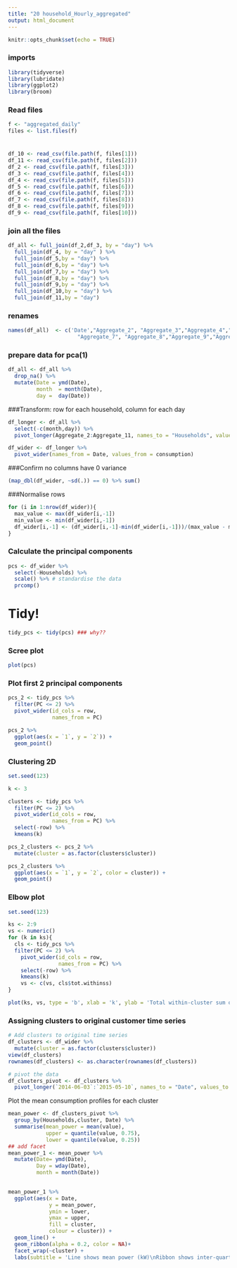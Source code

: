 ```yaml
---
title: "20 household_Hourly_aggregated"
output: html_document
---
```


```r
knitr::opts_chunk$set(echo = TRUE)
```

### imports
```r
library(tidyverse)
library(lubridate)
library(ggplot2)
library(broom)

```

### Read files
```r
f <- "aggregated_daily"
files <- list.files(f)



```
### 
```r
df_10 <- read_csv(file.path(f, files[1]))
df_11 <- read_csv(file.path(f, files[2]))
df_2 <- read_csv(file.path(f, files[3]))
df_3 <- read_csv(file.path(f, files[4]))
df_4 <- read_csv(file.path(f, files[5]))
df_5 <- read_csv(file.path(f, files[6]))
df_6 <- read_csv(file.path(f, files[7]))
df_7 <- read_csv(file.path(f, files[8]))
df_8 <- read_csv(file.path(f, files[9]))
df_9 <- read_csv(file.path(f, files[10]))
```
### join all the files
```r
df_all <- full_join(df_2,df_3, by = "day") %>% 
  full_join(df_4, by = "day" ) %>% 
  full_join(df_5,by = "day") %>% 
  full_join(df_6,by = "day") %>% 
  full_join(df_7,by = "day") %>% 
  full_join(df_8,by = "day") %>% 
  full_join(df_9,by = "day") %>% 
  full_join(df_10,by = "day") %>% 
  full_join(df_11,by = "day") 
```


### renames
```r
names(df_all)  <- c('Date',"Aggregate_2", "Aggregate_3","Aggregate_4","Aggregate_5","Aggregate_6",
                      "Aggregate_7", "Aggregate_8","Aggregate_9","Aggregate_10","Aggregate_11")
```

### prepare data for pca(1)
```r
df_all <- df_all %>% 
  drop_na() %>% 
  mutate(Date = ymd(Date),
         month  = month(Date),
         day =  day(Date))
```

###Transform: row for each household, column for each day
```r

df_longer <- df_all %>% 
  select(-c(month,day)) %>% 
  pivot_longer(Aggregate_2:Aggregate_11, names_to = "Households", values_to = "consumption")

df_wider <- df_longer %>% 
  pivot_wider(names_from = Date, values_from = consumption)

```

###Confirm no columns have 0 variance
```r
(map_dbl(df_wider, ~sd(.)) == 0) %>% sum()
```

###Normalise rows

```r
for (i in 1:nrow(df_wider)){
  max_value <- max(df_wider[i,-1])
  min_value <- min(df_wider[i,-1])
  df_wider[i,-1] <- (df_wider[i,-1]-min(df_wider[i,-1]))/(max_value - min_value)
}

```
### Calculate the principal components 
```r
pcs <- df_wider %>% 
  select(-Households) %>% 
  scale() %>% # standardise the data
  prcomp()
```

# Tidy! 
```r
tidy_pcs <- tidy(pcs) ### why??
```
### Scree plot
```r
plot(pcs)
```

### Plot first 2 principal components
```r
pcs_2 <- tidy_pcs %>%
  filter(PC <= 2) %>% 
  pivot_wider(id_cols = row, 
              names_from = PC)

pcs_2 %>%
  ggplot(aes(x = `1`, y = `2`)) +
  geom_point()
```
### Clustering 2D
```r
set.seed(123)

k <- 3

clusters <- tidy_pcs %>%
  filter(PC <= 2) %>% 
  pivot_wider(id_cols = row, 
              names_from = PC) %>%
  select(-row) %>% 
  kmeans(k)

pcs_2_clusters <- pcs_2 %>%
  mutate(cluster = as.factor(clusters$cluster))

pcs_2_clusters %>%
  ggplot(aes(x = `1`, y = `2`, color = cluster)) +
  geom_point()
```
### Elbow plot
```r
set.seed(123)

ks <- 2:9
vs <- numeric()
for (k in ks){
  cls <- tidy_pcs %>%
  filter(PC <= 2) %>% 
    pivot_wider(id_cols = row, 
                names_from = PC) %>%
    select(-row) %>% 
    kmeans(k)
    vs <- c(vs, cls$tot.withinss)
}

plot(ks, vs, type = 'b', xlab = 'k', ylab = 'Total within-cluster sum of squares')
```
### Assigning clusters to original customer time series
```r
# Add clusters to original time series
df_clusters <- df_wider %>% 
  mutate(cluster = as.factor(clusters$cluster))
view(df_clusters)
rownames(df_clusters) <- as.character(rownames(df_clusters))

# pivot the data
df_clusters_pivot <- df_clusters %>% 
  pivot_longer(`2014-06-03`:`2015-05-10`, names_to = "Date", values_to = "value") 

```

Plot the mean consumption profiles for each cluster

```r
mean_power <- df_clusters_pivot %>% 
  group_by(Households,cluster, Date) %>% 
  summarise(mean_power = mean(value),
            upper = quantile(value, 0.75),
            lower = quantile(value, 0.25))
## add facet 
mean_power_1 <- mean_power %>% 
  mutate(Date= ymd(Date),
         Day = wday(Date),
         month = month(Date))
  
```

```r
mean_power_1 %>% 
  ggplot(aes(x = Date, 
             y = mean_power, 
             ymin = lower,
             ymax = upper,
             fill = cluster,
             colour = cluster)) + 
  geom_line() + 
  geom_ribbon(alpha = 0.2, color = NA)+
  facet_wrap(~cluster) +
  labs(subtitle = 'Line shows mean power (kW)\nRibbon shows inter-quartile range')
```

